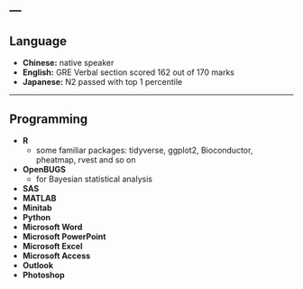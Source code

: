 ---
---

<link rel="stylesheet" href="styles.css" type="text/css">

## __Language__

* __Chinese:__ native speaker
* __English:__ GRE Verbal section scored 162 out of 170 marks
* __Japanese:__ N2 passed with top 1 percentile

***

## __Programming__

* __R__ 
  + some familiar packages: tidyverse, ggplot2, Bioconductor, pheatmap, rvest and so on
* __OpenBUGS__ 
  + for Bayesian statistical analysis
* __SAS__
* __MATLAB__
* __Minitab__
* __Python__
* __Microsoft Word__
* __Microsoft PowerPoint__
* __Microsoft Excel__
* __Microsoft Access__
* __Outlook__
* __Photoshop__

